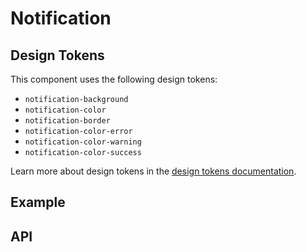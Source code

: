 
<Meta title="Docs/Components/Layers/Notification" />

# Notification

## Design Tokens
This component uses the following design tokens:

- `notification-background`
- `notification-color`
- `notification-border`
- `notification-color-error`
- `notification-color-warning`
- `notification-color-success`

Learn more about design tokens in the [design tokens documentation](?path=/story/docs-design-tokens-getting-started--page).

## Example
<Canvas withSource="open">
  <Story id="components-layers-notification--variants" />
</Canvas>

## API
<ArgsTable of={Notifications} />
